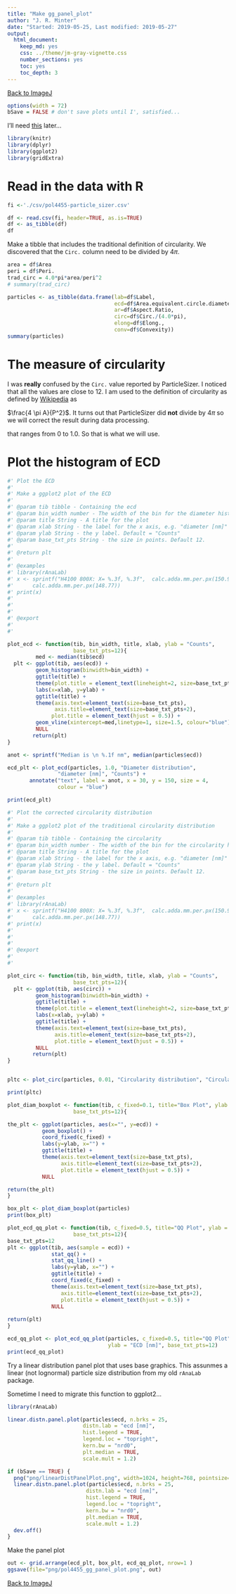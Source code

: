 ```yaml
---
title: "Make gg_panel_plot"
author: "J. R. Minter"
date: "Started: 2019-05-25, Last modified: 2019-05-27"
output:
  html_document:
    keep_md: yes
    css: ../theme/jm-gray-vignette.css
    number_sections: yes
    toc: yes
    toc_depth: 3
---
```


[Back to ImageJ](ImageJ.html)


```r
options(width = 72)
bSave = FALSE # don't save plots until I', satisfied...
```

I'll need
[this](https://cran.r-project.org/web/packages/egg/vignettes/Ecosystem.html)
later...

```r
library(knitr)
library(dplyr)
library(ggplot2)
library(gridExtra)
```

# Read in the data with R

```r
fi <-'./csv/pol4455-particle_sizer.csv'

df <- read.csv(fi, header=TRUE, as.is=TRUE)
df <- as_tibble(df)
df
```

Make a tibble that includes the traditional definition of circularity. We
discovered that the `Circ.` column need to be divided by $4 \pi$.

```r
area = df$Area
peri = df$Peri.
trad_circ = 4.0*pi*area/peri^2
# summary(trad_circ)

particles <- as_tibble(data.frame(lab=df$Label,
                                  ecd=df$Area.equivalent.circle.diameter,
                                  ar=df$Aspect.Ratio,
                                  circ=df$Circ./(4.0*pi),
                                  elong=df$Elong.,
                                  conv=df$Convexity))
summary(particles)
```
# The measure of circularity

I was **really** confused by the `Circ.` value reported by ParticleSizer.
I noticed that all the values are close to 12. I am used to the definition of
circularity as defined by [Wikipedia](https://en.wikipedia.org/wiki/Shape_factor_(image_analysis_and_microscopy)#Circularity)
as

$\frac{4  \pi A}{P^2}$. It turns out that ParticleSizer did **not** divide by
$4 \pi$ so we will correct the result during data processing.

that ranges from 0 to 1.0. So that is what we will use.

# Plot the histogram of ECD

```r

#' Plot the ECD
#'
#' Make a ggplot2 plot of the ECD
#'
#' @param tib tibble - Containing the ecd
#' @param bin_width number - The width of the bin for the diameter histogram
#' @param title String - A title for the plot
#' @param xlab String - the label for the x axis, e.g. "diameter [nm]"
#' @param ylab String - the y label. Default = "Counts"
#' @param base_txt_pts String - the size in points. Default 12.
#'
#' @return plt
#'
#' @examples
#' library(rAnaLab)
#' x <- sprintf("H4100 800X: X= %.3f, %.3f",  calc.adda.mm.per.px(150.92),
#'      calc.adda.mm.per.px(148.77))
#' print(x)
#'
#'
#'
#' @export
#'
#'

plot_ecd <- function(tib, bin_width, title, xlab, ylab = "Counts",
                     base_txt_pts=12){
         med <- median(tib$ecd)
  plt <- ggplot(tib, aes(ecd)) +
         geom_histogram(binwidth=bin_width) +
         ggtitle(title) +
         theme(plot.title = element_text(lineheight=2, size=base_txt_pts+2)) +
         labs(x=xlab, y=ylab) +
         ggtitle(title) +
         theme(axis.text=element_text(size=base_txt_pts),
               axis.title=element_text(size=base_txt_pts+2),
              plot.title = element_text(hjust = 0.5)) +
         geom_vline(xintercept=med,linetype=1, size=1.5, colour="blue") +
         NULL
        return(plt)
}

anot <- sprintf("Median is \n %.1f nm", median(particles$ecd)) 

ecd_plt <- plot_ecd(particles, 1.0, "Diameter distribution",
                "diameter [nm]", "Counts") +
       annotate("text", label = anot, x = 30, y = 150, size = 4,
                colour = "blue")

print(ecd_plt)
```

```r

#' Plot the corrected circularity distribution
#'
#' Make a ggplot2 plot of the traditional circularity distribution
#'
#' @param tib tibble - Containing the circularity
#' @param bin_width number - The width of the bin for the circularity histogram
#' @param title String - A title for the plot
#' @param xlab String - the label for the x axis, e.g. "diameter [nm]"
#' @param ylab String - the y label. Default = "Counts"
#' @param base_txt_pts String - the size in points. Default 12.
#'
#' @return plt
#'
#' @examples
#' library(rAnaLab)
#' x <- sprintf("H4100 800X: X= %.3f, %.3f",  calc.adda.mm.per.px(150.92),
#'      calc.adda.mm.per.px(148.77))
#' print(x)
#'
#'
#'
#' @export
#'
#'

plot_circ <- function(tib, bin_width, title, xlab, ylab = "Counts",
                     base_txt_pts=12){
  plt <- ggplot(tib, aes(circ)) +
         geom_histogram(binwidth=bin_width) +
         ggtitle(title) +
         theme(plot.title = element_text(lineheight=2, size=base_txt_pts+2)) +
         labs(x=xlab, y=ylab) +
         ggtitle(title) +
         theme(axis.text=element_text(size=base_txt_pts),
               axis.title=element_text(size=base_txt_pts+2),
               plot.title = element_text(hjust = 0.5)) +
         NULL
        return(plt)
}


pltc <- plot_circ(particles, 0.01, "Circularity distribution", "Circularity", "Counts")

print(pltc)

```


```r

plot_diam_boxplot <- function(tib, c_fixed=0.1, title="Box Plot", ylab = "ECD [nm]",
                     base_txt_pts=12){

the_plt <- ggplot(particles, aes(x="", y=ecd)) + 
           geom_boxplot() +
           coord_fixed(c_fixed) +
           labs(y=ylab, x="") +
           ggtitle(title) +
           theme(axis.text=element_text(size=base_txt_pts),
                 axis.title=element_text(size=base_txt_pts+2),
                 plot.title = element_text(hjust = 0.5)) +
           NULL

return(the_plt)
}

box_plt <- plot_diam_boxplot(particles)
print(box_plt)

```


```r
plot_ecd_qq_plot <- function(tib, c_fixed=0.5, title="QQ Plot", ylab = "ECD [nm]",
                     base_txt_pts=12){
base_txt_pts=12
plt <- ggplot(tib, aes(sample = ecd)) +
              stat_qq() +
              stat_qq_line() +
              labs(y=ylab, x="") +
              ggtitle(title) +
              coord_fixed(c_fixed) +
              theme(axis.text=element_text(size=base_txt_pts),
                 axis.title=element_text(size=base_txt_pts+2),
                 plot.title = element_text(hjust = 0.5)) +
              NULL
         
return(plt)
}

ecd_qq_plot <- plot_ecd_qq_plot(particles, c_fixed=0.5, title="QQ Plot",
                                ylab = "ECD [nm]", base_txt_pts=12)
print(ecd_qq_plot)
```





Try a linear distribution panel plot that uses base graphics. This assunmes
a linear (not lognormal) particle size distribution from my old `rAnaLab`
package.

Sometime I need to migrate this function to ggplot2...


```r
library(rAnaLab)

linear.distn.panel.plot(particles$ecd, n.brks = 25,
                        distn.lab = "ecd [nm]",
                        hist.legend = TRUE,
                        legend.loc = "topright",
                        kern.bw = "nrd0",
                        plt.median = TRUE,
                        scale.mult = 1.2)

```
```r
if (bSave == TRUE) {
  png("png/linearDistPanelPlot.png", width=1024, height=768, pointsize=24)
  linear.distn.panel.plot(particles$ecd, n.brks = 25,
                         distn.lab = "ecd [nm]",
                         hist.legend = TRUE,
                         legend.loc = "topright",
                         kern.bw = "nrd0",
                         plt.median = TRUE,
                         scale.mult = 1.2)
  dev.off()
}

```

Make the panel plot

```r

out <- grid.arrange(ecd_plt, box_plt, ecd_qq_plot, nrow=1 )
ggsave(file="png/pol4455_gg_panel_plot.png", out) 
```

[Back to ImageJ](ImageJ.html)
